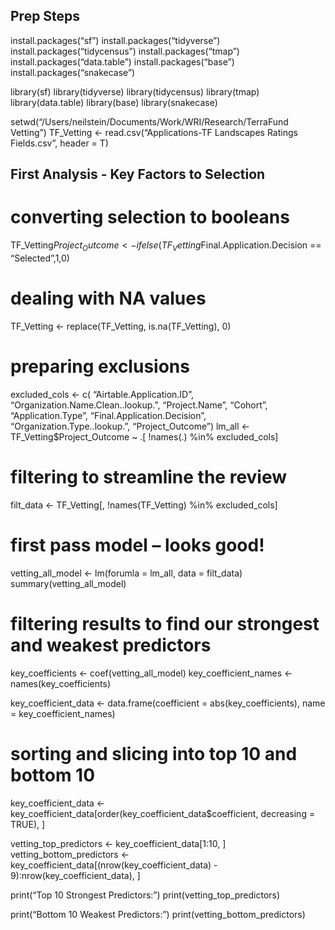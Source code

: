 
## Prep Steps ##

install.packages("sf")
install.packages("tidyverse")
install.packages("tidycensus")
install.packages("tmap")
install.packages("data.table")
install.packages("base")
install.packages("snakecase")

library(sf)
library(tidyverse)
library(tidycensus)
library(tmap)
library(data.table)
library(base)
library(snakecase)

setwd("/Users/neilstein/Documents/Work/WRI/Research/TerraFund Vetting")
TF_Vetting <- read.csv("Applications-TF Landscapes Ratings Fields.csv", header = T)

## First Analysis - Key Factors to Selection ##

# converting selection to booleans
TF_Vetting$Project_Outcome <- ifelse(TF_Vetting$Final.Application.Decision == "Selected",1,0)

# dealing with NA values
TF_Vetting <- replace(TF_Vetting, is.na(TF_Vetting), 0)

# preparing exclusions
excluded_cols <- c( "Airtable.Application.ID", "Organization.Name.Clean..lookup.", "Project.Name", "Cohort", "Application.Type", "Final.Application.Decision", "Organization.Type..lookup.", "Project_Outcome")
lm_all <- TF_Vetting$Project_Outcome ~ .[ !names(.) %in% excluded_cols]

# filtering to streamline the review
filt_data <- TF_Vetting[, !names(TF_Vetting) %in% excluded_cols]

# first pass model -- looks good!

vetting_all_model <- lm(forumla = lm_all, data = filt_data)
summary(vetting_all_model)

# filtering results to find our strongest and weakest predictors
key_coefficients <- coef(vetting_all_model)
key_coefficient_names <- names(key_coefficients)

key_coefficient_data <- data.frame(coefficient = abs(key_coefficients), name = key_coefficient_names)

# sorting and slicing into top 10 and bottom 10
key_coefficient_data <- key_coefficient_data[order(key_coefficient_data$coefficient, decreasing = TRUE), ]

vetting_top_predictors <- key_coefficient_data[1:10, ]
vetting_bottom_predictors <- key_coefficient_data[(nrow(key_coefficient_data) - 9):nrow(key_coefficient_data), ]

print("Top 10 Strongest Predictors:")
print(vetting_top_predictors)

print("Bottom 10 Weakest Predictors:")
print(vetting_bottom_predictors)




